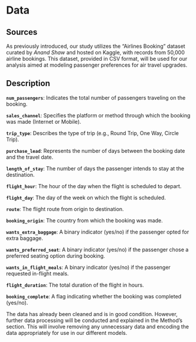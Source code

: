 # Data

## Sources

As previously introduced, our study utilizes the "Airlines Booking" dataset curated by _Anand Shaw_ and hosted on Kaggle, with records from 50,000 airline bookings. This dataset, provided in CSV format, will be used for our analysis aimed at modeling passenger preferences for air travel upgrades.

## Description

**`num_passengers`**: Indicates the total number of passengers traveling on the booking.

**`sales_channel`**: Specifies the platform or method through which the booking was made (Internet or Mobile).

**`trip_type`**: Describes the type of trip (e.g., Round Trip, One Way, Circle Trip).

**`purchase_lead`**: Represents the number of days between the booking date and the travel date.

**`length_of_stay`**: The number of days the passenger intends to stay at the destination.

**`flight_hour`**: The hour of the day when the flight is scheduled to depart.

**`flight_day`**: The day of the week on which the flight is scheduled.

**`route`**: The flight route from origin to destination.

**`booking_origin`**: The country from which the booking was made.

**`wants_extra_baggage`**: A binary indicator (yes/no) if the passenger opted for extra baggage.

**`wants_preferred_seat`**: A binary indicator (yes/no) if the passenger chose a preferred seating option during booking.

**`wants_in_flight_meals`**: A binary indicator (yes/no) if the passenger requested in-flight meals.

**`flight_duration`**: The total duration of the flight in hours.

**`booking_complete`**: A flag indicating whether the booking was completed (yes/no).

The data has already been cleaned and is in good condition. However, further data processing will be conducted and explained in the Method's section. This will involve removing any unnecessary data and encoding the data appropriately for use in our different models.